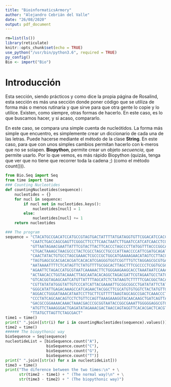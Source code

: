 ```yaml
---
title: "BioinformaticsArmory"
author: "Alejandro Cebrián del Valle"
date: "26/08/2020"
output: pdf_document
---
```


```r
rm=list(ls())
library(reticulate)
knitr::opts_chunk$set(echo = TRUE)
use_python("/usr/bin/python3.6", required = TRUE)
py_config()
Bio <- import("Bio")
```

# Introducción

Esta sección, siendo prácticos y como dice la propia página de Rosalind, esta sección es más una sección donde poner código que se utiliza de forma más o menos rutinaria y que sirve para que otra gente lo copie y lo utilice. Existen, como siempre, otras formas de hacerlo. En este caso, es lo que buscamos hacer, y si acaso, compararlo.

En este caso, se compara una simple cuenta de nucleótidos. La forma más simple que encuentro, es simplemente crear un diccionario de cada una de las letras. Puede hacerse mediante el método de la clase __String__. En este caso, para que con unos simples cambios permitan hacerlo con k-meros que no se solapen. __Biopython__, permite crear un objeto *secuencia*, que permite usarlo. Por lo que vemos, es más rápido Biopython (quizás, tenga que ver que no tiene que recorrer toda la cadena ;) (como el método count())).

```python
from Bio.Seq import Seq
from time import time
### Counting Nucleotides
def countingNucleotides(sequence):
    nucleotides = {}
    for nucl in sequence:
        if nucl not in nucleotides.keys():
            nucleotides[nucl] = 1
        else:
            nucleotides[nucl] += 1
    return nucleotides

### The program
sequence = "CTACATGCCGACATCCATGCCGTAGTGACTATTTTATGATAGGTGTTCGGACATCCACCA" + \
           "CAATCTGACCAGCGAGTTCGGGCTTCCTTCAACTAATCTTGAATCCATCATCAACCTCGT" + \
           "GTTAATAGAACGAATTATTTCGTACTTACTTCACCCTAGCCCTTATGGTTTACCCGGCAC" + \
           "CTGACTAAAGCTAACGCCCTACTCGCCTAGCCTGCCCATTAACCCCATTCGATGCAGATG" + \
           "CAACTATACTGTGCCTAGCGAAACTCGCCCGCTGGCATGAAAAGAACATAGTCCTTACCT" + \
           "TAGTGAGCGCACGACACGATCACACATCGAGGGTGGTCGGTTTGTCTAGGAGCGCGTGAC" + \
           "AATAAAATTTTCTCATAGTTCTATGTTTTGCGGCACTTAGCTTTCGCCCCTCGGTGCGCG" + \
           "AGAATTCTAGACCATGCGTAATCAAAAACTTCTGGGAAGAAGCACCTAAATAATCCAAAA" + \
           "ACTAACACCTGGTACAAACTTAGCAATACACAGGCTAGACGATTCGTAGAATGCCTATCG" + \
           "GTCACGGTAGAGCAATCATGTTATTTTAGCATCTCTATAAGTCTTTTTCGACGGCTACAT" + \
           "CGTTATATATGGGTATTGTCCCATCATTACGAAAATTGCGGCGGCCTGATATATTCTATT" + \
           "GGGCATATTGAGACAAAGCCATCAGAACTACGGCTTCGCATGTGTGGTCTACTATGTTGT" + \
           "AGGACCTGGGATAAACATAATCCTTGCTTCGTTTTTAAGTAGCAGCCGACTCAAACCCTG" + \
           "CCCTATCAGCAACAGTCCTCTGTTCCAGTTAAAGAAAGGTACAACAAGCTGATCAGTTAG" + \
           "GACGCCGGAAAACAAACTAAACGACCCGCGGTAATACCGGCGAAATTGGGGGAGGCGTCA" + \
           "ATGTTCTAAAGGGACTGAGATATAGAAACGACTAACCAGTAGGTTCACACGACTCACGTG" + \
           "TTATGCTTAGTTCTAGCGACT"
time1 = time()
print(" ".join([str(i) for i in countingNucleotides(sequence).values()]))
time2 = time()
###### The biopythonic way
bioSequence = Seq(sequence)
nucleotideList = [bioSequence.count("A"),
                  bioSequence.count("C"),
                  bioSequence.count("G"),
                  bioSequence.count("T")]
print(" ".join([str(x) for x in nucleotideList]))
time3 = time()
print("The diference between the two times:\n" + \
      str(time2 - time1) + " (The normal way)\n" + \
      str(time3 - time2) + " (The biopythonic way)")
```

